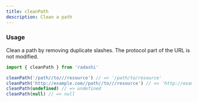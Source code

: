 ```yaml
---
title: cleanPath
description: Clean a path
---
```


### Usage

Clean a path by removing duplicate slashes.
The protocol part of the URL is not modified.

```ts
import { cleanPath } from 'radashi'

cleanPath('/path//to///resource') // => '/path/to/resource'
cleanPath('http://example.com//path//to///resource') // => 'http://example.com/path/to/resource'
cleanPath(undefined) // => undefined
cleanPath(null) // => null
```
